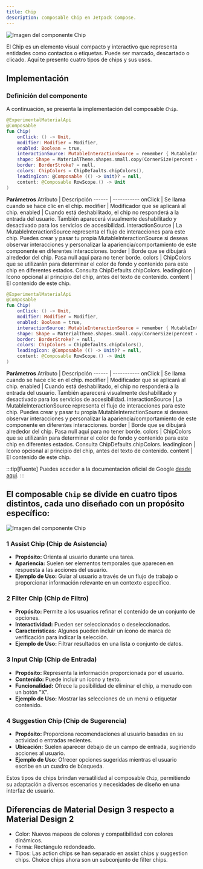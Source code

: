 ```yaml
---
title: Chip
description: composable Chip en Jetpack Compose.
---
```



![Imagen del componente Chip](../../../assets/chip/chip-header.webp)

El Chip es un elemento visual compacto y interactivo que representa entidades como contactos o etiquetas. Puede ser marcado, descartado o clicado. Aquí te presento cuatro tipos de chips y sus usos.

## Implementación

### Definición del componente

A continuación, se presenta la implementación del composable `Chip`.

<Tabs>
<TabItem label="Material">

```kotlin frame="terminal"
@ExperimentalMaterialApi
@Composable
fun Chip(
    onClick: () -> Unit,
    modifier: Modifier = Modifier,
    enabled: Boolean = true,
    interactionSource: MutableInteractionSource = remember { MutableInteractionSource() },
    shape: Shape = MaterialTheme.shapes.small.copy(CornerSize(percent = 50)),
    border: BorderStroke? = null,
    colors: ChipColors = ChipDefaults.chipColors(),
    leadingIcon: @Composable (() -> Unit)? = null,
    content: @Composable RowScope.() -> Unit
)
```

**Parámetros**
Atributo | Descripción
------ | -----------
onClick | Se llama cuando se hace clic en el chip.
modifier | Modificador que se aplicará al chip.
enabled | Cuando está deshabilitado, el chip no responderá a la entrada del usuario. También aparecerá visualmente deshabilitado y desactivado para los servicios de accesibilidad.
interactionSource | La MutableInteractionSource representa el flujo de interacciones para este chip. Puedes crear y pasar tu propia MutableInteractionSource si deseas observar interacciones y personalizar la apariencia/comportamiento de este componente en diferentes interacciones.
border | Borde que se dibujará alrededor del chip. Pasa null aquí para no tener borde.
colors | ChipColors que se utilizarán para determinar el color de fondo y contenido para este chip en diferentes estados. Consulta ChipDefaults.chipColors.
leadingIcon | Icono opcional al principio del chip, antes del texto de contenido.
content | El contenido de este chip.


</TabItem>
<TabItem label="Material 3">

```kotlin frame="terminal"
@ExperimentalMaterialApi
@Composable
fun Chip(
    onClick: () -> Unit,
    modifier: Modifier = Modifier,
    enabled: Boolean = true,
    interactionSource: MutableInteractionSource = remember { MutableInteractionSource() },
    shape: Shape = MaterialTheme.shapes.small.copy(CornerSize(percent = 50)),
    border: BorderStroke? = null,
    colors: ChipColors = ChipDefaults.chipColors(),
    leadingIcon: @Composable (() -> Unit)? = null,
    content: @Composable RowScope.() -> Unit
)
```

**Parámetros**
Atributo | Descripción
------ | -----------
onClick | Se llama cuando se hace clic en el chip.
modifier | Modificador que se aplicará al chip.
enabled | Cuando está deshabilitado, el chip no responderá a la entrada del usuario. También aparecerá visualmente deshabilitado y desactivado para los servicios de accesibilidad.
interactionSource | La MutableInteractionSource representa el flujo de interacciones para este chip. Puedes crear y pasar tu propia MutableInteractionSource si deseas observar interacciones y personalizar la apariencia/comportamiento de este componente en diferentes interacciones.
border | Borde que se dibujará alrededor del chip. Pasa null aquí para no tener borde.
colors | ChipColors que se utilizarán para determinar el color de fondo y contenido para este chip en diferentes estados. Consulta ChipDefaults.chipColors.
leadingIcon | Icono opcional al principio del chip, antes del texto de contenido.
content | El contenido de este chip.

</TabItem>
</Tabs>

:::tip[Fuente]
Puedes acceder a la documentación oficial de Google
[desde aquí](https://developer.android.com/jetpack/compose/components/chip?hl=es-419s).
:::

## El composable `Chip` se divide en cuatro tipos distintos, cada uno diseñado con un propósito específico:

![Imagen del componente Chip](../../../assets/chip/chip-sub-componentes.webp)

### 1 Assist Chip (Chip de Asistencia)

- **Propósito:** Orienta al usuario durante una tarea.
- **Apariencia:** Suelen ser elementos temporales que aparecen en respuesta a las acciones del usuario.
- **Ejemplo de Uso:** Guiar al usuario a través de un flujo de trabajo o proporcionar información relevante en un contexto específico.

### 2 Filter Chip (Chip de Filtro)

- **Propósito:** Permite a los usuarios refinar el contenido de un conjunto de opciones.
- **Interactividad:** Pueden ser seleccionados o deseleccionados.
- **Características:** Algunos pueden incluir un ícono de marca de verificación para indicar la selección.
- **Ejemplo de Uso:** Filtrar resultados en una lista o conjunto de datos.

### 3 Input Chip (Chip de Entrada)

- **Propósito:** Representa la información proporcionada por el usuario.
- **Contenido:** Puede incluir un ícono y texto.
- **Funcionalidad:** Ofrece la posibilidad de eliminar el chip, a menudo con un botón "X".
- **Ejemplo de Uso:** Mostrar las selecciones de un menú o etiquetar contenido.

### 4 Suggestion Chip (Chip de Sugerencia)

- **Propósito:** Proporciona recomendaciones al usuario basadas en su actividad o entradas recientes.
- **Ubicación:** Suelen aparecer debajo de un campo de entrada, sugiriendo acciones al usuario.
- **Ejemplo de Uso:** Ofrecer opciones sugeridas mientras el usuario escribe en un cuadro de búsqueda.

Estos tipos de chips brindan versatilidad al composable `Chip`, permitiendo su adaptación a diversos escenarios y necesidades de diseño en una interfaz de usuario.

## Diferencias de Material Design 3 respecto a Material Design 2

- Color: Nuevos mapeos de colores y compatibilidad con colores dinámicos.
- Forma: Rectángulo redondeado.
- Tipos: Las action chips se han separado en assist chips y suggestion chips. Choice chips ahora son un subconjunto de filter chips.
